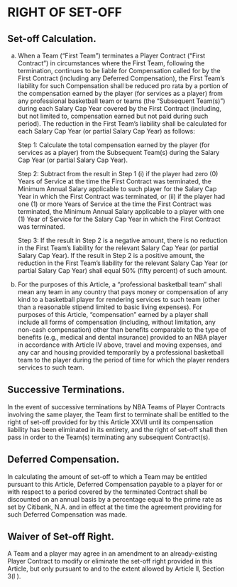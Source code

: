 # RIGHT OF SET-OFF

## Set-off Calculation.

(a) When a Team ("First Team") terminates a Player Contract ("First Contract") in circumstances where the First Team, following the termination, continues to be liable for Compensation called for by the First Contract (including any Deferred Compensation), the First Team's liability for such Compensation shall be reduced pro rata by a portion of the compensation earned by the player (for services as a player) from any professional basketball team or teams (the "Subsequent Team(s)") during each Salary Cap Year covered by the First Contract (including, but not limited to, compensation earned but not paid during such period). The reduction in the First Team's liability shall be calculated for each Salary Cap Year (or partial Salary Cap Year) as follows:  
    
    Step 1: Calculate the total compensation earned by the player (for services as a player) from the Subsequent Team(s) during the Salary Cap Year (or partial Salary Cap Year).
    
    Step 2: Subtract from the result in Step 1 (i) if the player had zero (0) Years of Service at the time the First Contract was terminated, the Minimum Annual Salary applicable to such player for the Salary Cap Year in which the First Contract was terminated, or (ii) if the player had one (1) or more Years of Service at the time the First Contract was terminated, the Minimum Annual Salary applicable to a player with one (1) Year of Service for the Salary Cap Year in which the First Contract was terminated.
    
    Step 3: If the result in Step 2 is a negative amount, there is no reduction in the First Team's liability for the relevant Salary Cap Year (or partial Salary Cap Year). If the result in Step 2 is a positive amount, the reduction in the First Team's liability for the relevant Salary Cap Year (or partial Salary Cap Year) shall equal 50\% (fifty percent) of such amount.
(b) For the purposes of this Article, a "professional basketball team" shall mean any team in any country that pays money or compensation of any kind to a basketball player for rendering services to such team (other than a reasonable stipend limited to basic living expenses). For purposes of this Article, "compensation" earned by a player shall include all forms of compensation (including, without limitation, any non-cash compensation) other than benefits comparable to the type of benefits (e.g., medical and dental insurance) provided to an NBA player in accordance with Article IV above, travel and moving expenses, and any car and housing provided temporarily by a professional basketball team to the player during the period of time for which the player renders services to such team.

## Successive Terminations.

In the event of successive terminations by NBA Teams of Player Contracts involving the same player, the Team first to terminate shall be entitled to the right of set-off provided for by this Article XXVII until its compensation liability has been eliminated in its entirety, and the right of set-off shall then pass in order to the Team(s) terminating any subsequent Contract(s).

## Deferred Compensation.

In calculating the amount of set-off to which a Team may be entitled pursuant to this Article, Deferred Compensation payable to a player for or with respect to a period covered by the terminated Contract shall be discounted on an annual basis by a percentage equal to the prime rate as set by Citibank, N.A. and in effect at the time the agreement providing for such Deferred Compensation was made.

## Waiver of Set-off Right.

A Team and a player may agree in an amendment to an already-existing Player Contract to modify or eliminate the set-off right provided in this Article, but only pursuant to and to the extent allowed by Article II, Section 3(l ).